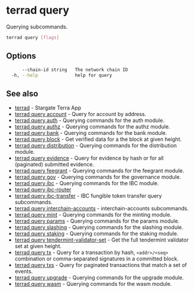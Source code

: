 # terrad query

Querying subcommands.

```sh Terrad
terrad query [flags]
```

## Options

```sh Terrad
      --chain-id string   The network chain ID
  -h, --help              help for query
```

## See also

* [terrad](../terrad.mdx)	 - Stargate Terra App
* [terrad query account](./terrad_query_account.mdx)	 - Query for account by address.
* [terrad query auth](./terrad_query_auth.mdx)	 - Querying commands for the auth module.
* [terrad query authz](./terrad_query_authz.mdx)	 - Querying commands for the authz module.
* [terrad query bank](./terrad_query_bank.mdx)	 - Querying commands for the bank module.
* [terrad query block](./terrad_query_block.mdx)	 - Get verified data for a the block at given height.
* [terrad query distribution](./terrad_query_distribution.mdx)	 - Querying commands for the distribution module.
* [terrad query evidence](./terrad_query_evidence.mdx)	 - Query for evidence by hash or for all (paginated) submitted evidence.
* [terrad query feegrant](./terrad_query_feegrant.mdx)	 - Querying commands for the feegrant module.
* [terrad query gov](./terrad_query_gov.mdx)	 - Querying commands for the governance module.
* [terrad query ibc](./terrad_query_ibc.mdx)	 - Querying commands for the IBC module.
* [terrad query ibc-router](./terrad_query_ibc-router.mdx)
* [terrad query ibc-transfer](./terrad_query_ibc-transfer.mdx)	 - IBC fungible token transfer query subcommands.
* [terrad query interchain-accounts](./terrad_query_interchain-accounts.mdx)	 - interchain-accounts subcommands.
* [terrad query mint](./terrad_query_mint.mdx)	 - Querying commands for the minting module.
* [terrad query params](./terrad_query_params.mdx)	 - Querying commands for the params module.
* [terrad query slashing](./terrad_query_slashing.mdx)	 - Querying commands for the slashing module.
* [terrad query staking](./terrad_query_staking.mdx)	 - Querying commands for the staking module.
* [terrad query tendermint-validator-set](./terrad_query_tendermint-validator-set.mdx)	 - Get the full tendermint validator set at given height.
* [terrad query tx](./terrad_query_tx.mdx)	 - Query for a transaction by hash, `<addr>/<seq>` combination or comma-separated signatures in a committed block.
* [terrad query txs](./terrad_query_txs.mdx)	 - Query for paginated transactions that match a set of events.
* [terrad query upgrade](./terrad_query_upgrade.mdx)	 - Querying commands for the upgrade module.
* [terrad query wasm](./terrad_query_wasm.mdx)	 - Querying commands for the wasm module.


